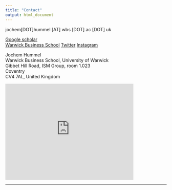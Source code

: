 ```yaml
---
title: "Contact"
output: html_document
---
```


jochem[DOT]hummel [AT] wbs [DOT] ac [DOT] uk  


[Google scholar](https://scholar.google.com/citations?hl=en&user=UbLh3LQAAAAJ#)  
[Warwick Business School](https://www.wbs.ac.uk/about/person/jochem-hummel)
[Twitter](https://twitter.com/WBSJochem)
[Instagram](https://www.instagram.com/jochemwbs/)

Jochem Hummel  
Warwick Business School, University of Warwick  
Gibbet Hill Road, ISM Group, room 1.023  
Coventry  
CV4 7AL, United Kingdom  

<iframe src="https://www.google.com/maps/embed?pb=!1m18!1m12!1m3!1d2435.3415363780014!2d-1.5678119843182408!3d52.38235865417322!2m3!1f0!2f0!3f0!3m2!1i1024!2i768!4f13.1!3m3!1m2!1s0x48774ace199a3dbd%3A0x6d3da18bcf89f003!2sWarwick%20Business%20School!5e0!3m2!1sen!2suk!4v1583440426505!5m2!1sen!2suk" width="400" height="300" frameborder="0" style="border:0;" allowfullscreen=""></iframe>

***
